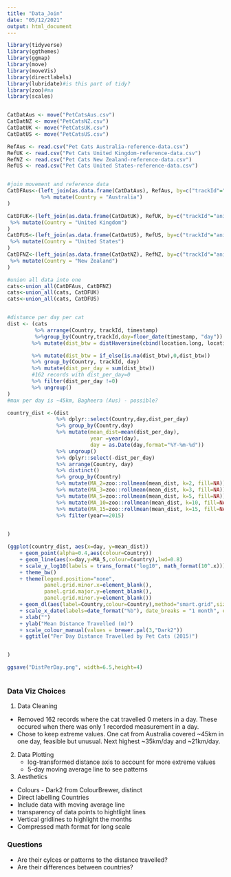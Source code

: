 ```yaml
---
title: "Data_Join"
date: "05/12/2021"
output: html_document
---
```


```r
library(tidyverse)
library(ggthemes)
library(ggmap)
library(move)
library(moveVis)
library(directlabels)
library(lubridate)#is this part of tidy?
library(zoo)#ma
library(scales)


CatDatAus <- move("PetCatsAus.csv") 
CatDatNZ <- move("PetCatsNZ.csv")  
CatDatUK <- move("PetCatsUK.csv") 
CatDatUS <- move("PetCatsUS.csv")  

RefAus <- read.csv("Pet Cats Australia-reference-data.csv")
RefUK <- read.csv("Pet Cats United Kingdom-reference-data.csv")
RefNZ <- read.csv("Pet Cats New Zealand-reference-data.csv")
RefUS <- read.csv("Pet Cats United States-reference-data.csv")


#join movement and reference data
CatDFAus<-(left_join(as.data.frame(CatDatAus), RefAus, by=c("trackId"="animal.id"))
           %>% mutate(Country = "Australia")
)

CatDFUK<-(left_join(as.data.frame(CatDatUK), RefUK, by=c("trackId"="animal.id"))
 %>% mutate(Country = "United Kingdom")
)
CatDFUS<-(left_join(as.data.frame(CatDatUS), RefUS, by=c("trackId"="animal.id"))
 %>% mutate(Country = "United States")
)
CatDFNZ<-(left_join(as.data.frame(CatDatNZ), RefNZ, by=c("trackId"="animal.id"))
 %>% mutate(Country = "New Zealand")
)

#union all data into one 
cats<-union_all(CatDFAus, CatDFNZ)
cats<-union_all(cats, CatDFUK)
cats<-union_all(cats, CatDFUS)


#distance per day per cat
dist <- (cats
         %>% arrange(Country, trackId, timestamp)
         %>%group_by(Country,trackId,day=floor_date(timestamp, "day"))
        %>% mutate(dist_btw = distHaversine(cbind(location.long, location.lat),cbind(lag(location.long),lag(location.lat))))

        %>% mutate(dist_btw = if_else(is.na(dist_btw),0,dist_btw))
        %>% group_by(Country, trackId, day)
        %>% mutate(dist_per_day = sum(dist_btw))
        #162 records with dist_per_day=0
        %>% filter(dist_per_day !=0)
        %>% ungroup()
)
#max per day is ~45km, Bagheera (Aus) - possible?

country_dist <-(dist
                %>% dplyr::select(Country,day,dist_per_day)
                %>% group_by(Country,day)
                %>% mutate(mean_dist=mean(dist_per_day),
                           year =year(day),
                           day = as.Date(day,format="%Y-%m-%d"))
                %>% ungroup()
                %>% dplyr::select(-dist_per_day)
                %>% arrange(Country, day)
                %>% distinct()
                %>% group_by(Country)
                %>% mutate(MA_2=zoo::rollmean(mean_dist, k=2, fill=NA))
                %>% mutate(MA_3=zoo::rollmean(mean_dist, k=3, fill=NA))
                %>% mutate(MA_5=zoo::rollmean(mean_dist, k=5, fill=NA))
                %>% mutate(MA_10=zoo::rollmean(mean_dist, k=10, fill=NA))
                %>% mutate(MA_15=zoo::rollmean(mean_dist, k=15, fill=NA))
                %>% filter(year==2015)

  
)


```


```r


(ggplot(country_dist, aes(x=day, y=mean_dist))
    + geom_point(alpha=0.4,aes(colour=Country))
    + geom_line(aes(x=day,y=MA_5,colour=Country),lwd=0.8)
    + scale_y_log10(labels = trans_format("log10", math_format(10^.x)))
    + theme_bw()
    + theme(legend.position="none",
            panel.grid.minor.x=element_blank(),
            panel.grid.major.y=element_blank(),
            panel.grid.minor.y=element_blank())
    + geom_dl(aes(label=Country,colour=Country),method="smart.grid",size=5)
    + scale_x_date(labels=date_format("%b"), date_breaks = "1 month", expand=c(0.01,0.01))
    + xlab("")
    + ylab("Mean Distance Travelled (m)")
    + scale_colour_manual(values = brewer.pal(3,"Dark2"))
    + ggtitle("Per Day Distance Travelled by Pet Cats (2015)")


)

ggsave("DistPerDay.png", width=6.5,height=4)



```


### Data Viz Choices

1. Data Cleaning
  * Removed 162 records where the cat travelled 0 meters in a day. These occured when there was only 1 recorded measurement in a day.
  * Chose to keep extreme values. One cat from Australia covered ~45km in one day, feasible but unusual. Next highest ~35km/day and ~21km/day.
2. Data Plotting
   * log-transformed distance axis to account for more extreme values
   * 5-day moving average line to see patterns
2. Aesthetics
  * Colours - Dark2 from ColourBrewer, distinct
  * Direct labelling Countries
  * Include data with moving average line
  * transparency of data points to hightlight lines
  * Vertical gridlines to highlight the months
  * Compressed math format for long scale
  
### Questions 

* Are their cylces or patterns to the distance travelled? 
* Are their differences between countries?